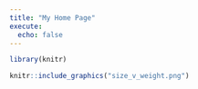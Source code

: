 ```yaml
---
title: "My Home Page"
execute: 
  echo: false
---
```


```r
library(knitr)
```

```r
knitr::include_graphics("size_v_weight.png")
```
